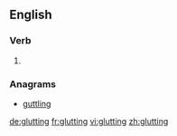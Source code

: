 ==English==

===Verb===
{{head|en|present participle}}

# {{present participle of|glut|lang=en}}

===Anagrams===
* [[guttling#English|guttling]]

[[de:glutting]]
[[fr:glutting]]
[[vi:glutting]]
[[zh:glutting]]